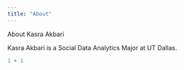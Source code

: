 ---
title: "About"
---

About Kasra Akbari

Kasra Akbari is a Social Data Analytics Major at UT Dallas.

```{r}
1 + 1
```
